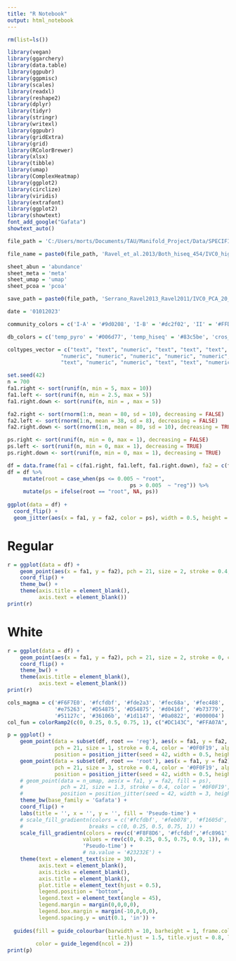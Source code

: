 ```yaml
---
title: "R Notebook"
output: html_notebook
---
```


```r
rm(list=ls())

library(vegan)
library(ggarchery)
library(data.table)
library(ggpubr)
library(ggpmisc)
library(scales)
library(readxl)
library(reshape2)
library(dplyr)
library(tidyr)
library(stringr)
library(writexl)
library(ggpubr)
library(gridExtra)
library(grid)
library(RColorBrewer)
library(xlsx)
library(tibble)
library(umap)
library(ComplexHeatmap)
library(ggplot2)
library(circlize)
library(viridis)
library(extrafont)
library(ggplot2)
library(showtext)
font_add_google("Gafata")
showtext_auto()
```

```r
file_path = 'C:/Users/morts/Documents/TAU/Manifold_Project/Data/SPECIFIC_PAPERS/'

file_name = paste0(file_path, 'Ravel_et_al.2013/Both_hiseq_454/IVC0_high_12_15/ps_results_IV-C0_high_18122022.xlsx')#'Serrano_Ravel2013_Ravel2011/IVC0_PCA_20_20_29012023/ps_res_29012023.xlsx') #'Serrano_et_al.2019/noDuplicatedID/DADA2_results/SILVA/PAGA_Results/ps_results_IV-A0_13072022.xlsx')

sheet_abun = 'abundance'
sheet_meta = 'meta'
sheet_umap = 'umap'
sheet_pcoa = 'pcoa'

save_path = paste0(file_path, 'Serrano_Ravel2013_Ravel2011/IVC0_PCA_20_20_29012023/figures/opening_chart/')

date = '01012023'
```

```r
community_colors = c('I-A' = '#9d0208', 'I-B' = '#dc2f02', 'II' = '#FFD60A', 'III-A' = '#e85d04','III-B' = '#faa307','IV-A' = '#22577a', 'IV-B' = '#5390D9', 'IV-C0' = '#2E214F', 'IV-C1' = '#63479B','IV-C2' = '#8962C7', 'IV-C3' = '#AB7DDA', 'IV-C4' = '#DEC9E9', 'V' = '#E2D6B8')

db_colors = c('temp_pyro' = '#006d77', 'temp_hiseq' = '#83c5be', 'cros_I' = '#ffddd2', 'cros_II' = '#d95e30')

coltypes_vector = c("text", "text", "numeric", "text", "text", "text", "numeric", "numeric", "numeric", 
                 "numeric", "numeric", "numeric", "numeric", "numeric", "numeric", "numeric", "numeric", "text",
                 "text", "numeric", "numeric", "text", "text", "numeric", "numeric", "numeric")
```

```r
set.seed(42)
n = 700
fa1.right <- sort(runif(n, min = 5, max = 10))
fa1.left <- sort(runif(n, min = 2.5, max = 5))
fa1.right.down <- sort(runif(n, min = , max = 5))

fa2.right <- sort(rnorm(1:n, mean = 80, sd = 10), decreasing = FALSE)
fa2.left <- sort(rnorm(1:n, mean = 38, sd = 8), decreasing = FALSE)
fa2.right.down <- sort(rnorm(1:n, mean = 80, sd = 10), decreasing = TRUE)

ps.right <- sort(runif(n, min = 0, max = 1), decreasing = FALSE)
ps.left <- sort(runif(n, min = 0, max = 1), decreasing = TRUE)
ps.right.down <- sort(runif(n, min = 0, max = 1), decreasing = TRUE)

df = data.frame(fa1 = c(fa1.right, fa1.left, fa1.right.down), fa2 = c(fa2.right, fa2.left, fa2.right.down), ps = c(ps.right, ps.left, ps.right.down))
df = df %>% 
     mutate(root = case_when(ps <= 0.005 ~ "root",
                                       ps > 0.005  ~ "reg")) %>%
     mutate(ps = ifelse(root == "root", NA, ps))
  
ggplot(data = df) +
  coord_flip() +
  geom_jitter(aes(x = fa1, y = fa2, color = ps), width = 0.5, height = 1)
```

# Regular

```r
r = ggplot(data = df) +
    geom_point(aes(x = fa1, y = fa2), pch = 21, size = 2, stroke = 0.4, color = '#0F0F19', fill = 'slategray4', alpha = 0.8, position = position_jitter(seed = 42, width = 0.5, height = 0.5)) +
    coord_flip() +
    theme_bw() +
    theme(axis.title = element_blank(),
          axis.text = element_blank())
print(r)
```

# White

```r
r = ggplot(data = df) +
    geom_point(aes(x = fa1, y = fa2), pch = 21, size = 2, stroke = 0, color = '#C5C8DD', fill = '#C5C8DD', alpha = 1, position = position_jitter(seed = 42, width = 0.5, height = 0.5)) +
    coord_flip() +
    theme_bw() +
    theme(axis.title = element_blank(),
          axis.text = element_blank())
print(r)
```

```r
cols_magma = c('#F6F7E0', '#fcfdbf', '#fde2a3', '#fec68a', '#fec488', '#fec488', '#fea772', '#fc8961', '#fc8961', '#f56b5c', '#f56b5c',
               '#e75263', '#D54875', '#D54875', '#d0416f', '#b73779', '#9c2e7f', '#832681', '#6a1c81', 
               '#51127c', '#36106b', '#1d1147', '#0a0822', '#000004')
col_fun = colorRamp2(c(0, 0.25, 0.5, 0.75, 1), c("#DC143C", "#FFA07A", "#FFEFD5", "#87CEFA", "#6495ED"))

p = ggplot() +
    geom_point(data = subset(df, root == 'reg'), aes(x = fa1, y = fa2, fill = ps),
               pch = 21, size = 1, stroke = 0.4, color = '#0F0F19', alpha = 0.7,
               position = position_jitter(seed = 42, width = 0.5, height = 0.5)) +
    geom_point(data = subset(df, root == 'root'), aes(x = fa1, y = fa2),
               pch = 21, size = 3, stroke = 0.4, color = '#0F0F19', alpha = 0.98, fill = '#23232E',
               position = position_jitter(seed = 42, width = 0.5, height = 0.5)) +
    # geom_point(data = n_umap, aes(x = fa1, y = fa2, fill = ps),
    #            pch = 21, size = 1.3, stroke = 0.4, color = '#0F0F19', alpha = 0.7,
    #            position = position_jitter(seed = 42, width = 3, height = 3)) +
    theme_bw(base_family = 'Gafata') +
    coord_flip() +
    labs(title = '', x = '', y = '', fill = 'Pseudo-time') + 
    # scale_fill_gradientn(colors = c('#fcfdbf', '#feb078', '#f1605d', '#b73779', '#721f81', '#2c115f'), 
    #                     breaks = c(0, 0.25, 0.5, 0.75, 1)) +
    scale_fill_gradientn(colors = rev(c('#F8F8D6', '#fcfdbf','#fc8961','#b73779', '#51127c', '#000004')), #rev(cols_magma),
                        values = rev(c(0, 0.25, 0.5, 0.75, 0.9, 1)), #c(0, 0.25, 0.5, 0.75, 1), 
                        'Pseudo-time') +
                        # na.value = '#23232E') +
    theme(text = element_text(size = 30),
          axis.text = element_blank(),
          axis.ticks = element_blank(),
          axis.title = element_blank(),
          plot.title = element_text(hjust = 0.5),
          legend.position = "bottom",
          legend.text = element_text(angle = 45),
          legend.margin = margin(0,0,0,0),
          legend.box.margin = margin(-10,0,0,0),
          legend.spacing.y = unit(0.1, 'in')) +
  
  guides(fill = guide_colourbar(barwidth = 10, barheight = 1, frame.colour = '#23232E', ticks.colour = 'black', reverse = FALSE,
                                title.hjust = 1.5, title.vjust = 0.8, label.hjust = 0.8),
         color = guide_legend(ncol = 2))
print(p)
```








